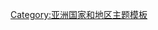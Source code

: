 {{Country topics
|template_name =马来西亚主题
|country=马来西亚
|state={{{state|autocollapse}}}
|image=[[File:Coat_of_arms_of_Malaysia.svg|100x100像素|马来西亚国徽]]
|adjective=Malaysian
|custom1 = 国家象征
|list1 =
* [[国家原则]]
* [[馬來西亞國徽|国徽]]
* [[我的祖國 (馬來西亞)|国歌]]
* [[马来西亚旗帜列表|旗帜]]
** [[马来西亚国旗|国旗]]
* [[馬來西亞國花|国花 {{small|(朱槿)}}]]
* [[马来亚虎]]

<!----------------------- History ------------------------>|history={{Navbox subgroups
|group1 = 史前时期
 |list1 = 
* [[马来西亚史前时期|史前时期]]

|group2 = 早期王国
 |list2 = 
* 国境内
** [[赤土]]
** [[刚迦王国]]
** [[狼牙脩]] 
** [[盘盘]] 
** [[古吉打]] 
** {{le|古彭亨|Old Pahang Kingdom|古彭亨}} 
* 国境外
** [[新加坡王国|淡马锡]]
** [[末罗瑜]]
** [[三佛齐]] 
** [[满者伯夷]] 

|group3 =伊斯兰君主国
 |list3 = 
* [[吉打苏丹国]]
* [[文莱帝国]]
* [[马六甲苏丹国]]
* [[彭亨|彭亨苏丹国]]
* [[柔佛苏丹国]]
* [[霹靂州|霹雳苏丹国]]
* [[吉兰丹|吉兰丹苏丹国]]
* [[登嘉樓|登嘉楼苏丹国]]
* [[雪蘭莪|雪兰莪苏丹国]]
* [[森美兰|森美兰严端国]]
* [[玻璃市|玻璃市拉惹国]]
* [[蘇祿蘇丹國]]
* [[亚齐苏丹国]]
* [[北大年苏丹国]]

|group4 = 殖民时期
 |list4 = 
* [[葡属马六甲]]
* [[荷属马六甲]]
* [[英屬馬來亞]]
** [[海峡殖民地]]
** [[馬來聯邦]]
** [[馬來屬邦]]
* [[英屬婆羅洲]]
** [[砂拉越王国]]
** [[纳闽直辖殖民地]]
** [[北婆羅洲]]
* 日据时期
** [[馬來亞日佔時期|日占马来亚]] / [[英屬婆羅洲日佔時期|日占婆罗洲]]
* 英国军事管制区
** {{tsl|ms|Pentadbiran Tentera British (Tanah Melayu)|英国军事管制区 (马来亚)|马来亚}}
** [[英國軍事管制區 (婆羅洲)|婆罗洲]]
* [[英屬馬來亞]]
** [[马来亚联邦]]
** [[马来亚联合邦]]
*[[新加坡殖民地]]
* {{tsl|en|Crown Colony of Sarawak|砂拉越直辖殖民地}} 
** [[砂拉越反让渡运动]]
* [[北婆羅洲直轄殖民地]]

|group5 = 独立自治
|list5 = 
* [[马来西亚独立日|马来亚独立]]
* 自治
** {{tsl|ms|Pemerintahan sendiri Singapura|新加坡自治|新加坡自治}}
** [[砂拉越自治日|砂拉越自治]]
** [[北婆羅洲自治日|沙巴自治]]
* [[马来西亚成立日|马来西亚成立]]
** {{tsl|ms|Suruhanjaya Cobbold|科博德委员会}}
** [[1962年新加坡公投]]
** [[新加坡州]]
}}

<!---------------------- Geography ----------------------->|geography={{Navbox subgroups
|group1 =[[马来西亚行政区划|行政区划]]
|list1 = 
* 区域
**[[马来西亚半岛地区]]
**[[東馬|沙巴－砂拉越]]
* [[马来西亚州属和联邦直辖区|一级行政区]]
**[[马来西亚州属和联邦直辖区|州属]]
**[[马来西亚联邦直辖区|联邦直辖区]]
* [[马来西亚省份|省份]]
* [[马来西亚县份|县份]]
* [[:Category:马来西亚市镇|市镇]]
** [[马来西亚城市列表|城市]]
** [[按华人人口百分比排列的马来西亚城市列表|华人]]

|group2 ={{tsl|ms|Alam Sekitar Malaysia|马来西亚环境|地形地貌}} 
 |list2 = 
* [[马来西亚岛屿列表|岛屿]]
* [[马来西亚湖泊列表|湖泊]]
* [[马来西亚山峰列表|山峰]]
** [[马来西亚火山列表|火山]]
* [[马来西亚国家公园列表|国家公园]]
* [[馬來西亞河流列表|河流]]

|group3 =自然资源
 |list3 = 
* [[:Category:馬來西亞動物群|动物]]
* [[:Category:馬來西亞植物群|植物]]
* [[马来西亚供水|供水]]
}}

<!---------------------- Politics ---------------------->|politics={{Navbox subgroups
|group1 =基础
 |list1 = 
* [[议会制君主立宪制|政体]]
* [[马来西亚联邦宪法|联邦宪法]]
* [[马来西亚统治者会议|统治者会议]]
** [[马来西亚统治者列表|名单]]
** [[马来统治者]]
** [[州元首]]
* [[马来西亚最高元首|最高元首]]
* [[马来西亚政府|政府]]
* [[地方政府 (马来西亚)|地方政府]]

| group2 = [[立法]]
 | list2 = 
* [[马来西亚国会|国会]]
** [[马来西亚上议院|上议院]] <small>- [[马来西亚国会上议院主席|主席]]</small>
** [[马来西亚下议院|下议院]] <small>- [[马来西亚国会下议院议长|议长]]</small>
* [[马来西亚州议会|州议会]]

| group3 = [[司法]]
 |list3 = 
* [[马来西亚法律制度|法律]]
** [[马来西亚法令列表|法令列表]]
* 民事法庭
** [[马来西亚联邦法院|联邦法院]] <small>-[[马来西亚首席大法官|首席大法官]]</small>
** [[马来西亚上诉庭]]
** {{tsl|en|High Courts (Malaysia)|马来西亚高等法庭}}
** {{tsl|en|Judiciary_of_Malaysia#Sessions_Courts|马来西亚地方法庭}}
** [[马来西亚推事法庭]]
* 宗教法庭
** [[马来西亚回教法庭|回教法庭]]
* {{tsl|en|Judiciary_of_Malaysia#Other_courts|马来西亚特别法庭}}

| group4 = [[行政]]
 |list4 =
* [[馬來西亞內閣|内阁]]
** [[马来西亚首相|首相]]
* [[馬來西亞影子內閣|影子內閣]]
* [[馬來西亞州政府|州政府]]
** [[现任马来西亚州务大臣和首席部长列表|州领袖]]

|group5 =政要政党
 |list5 = 
* [[馬來西亞政黨列表|政党]]
* [[马来西亚选举|选举]]
** [[马来西亚选区列表|选区]]

|group6 =军事外交
 |list6 = 
* [[马来西亚武装部队|武装部队]]
** [[马来西亚陆军|陆军]]
** [[马来西亚皇家海军|海军]]
** [[马来西亚皇家空军|空军]]
* [[马来西亚外交|外交]]

|group7 =主权争议
 |list7 =
* [[印马对抗|马印对抗]]
* {{tsl|ms|Tuntutan Sabah|沙巴州争端}}
** [[林梦县|文莱索要林梦县]]
** {{tsl|ms|Serangan hendap Lahad Datu 1985|1985年拿笃冲突}}
** [[2013年拿篤衝突]]
* {{tsl|id|Sengketa Sipadan dan Ligitan|利吉丹岛和西巴丹岛争端}}
* {{tsl|ms|Tuntutan bertindih mengenai Pulau Batu Puteh|白礁岛争议}}
* [[南海爭議]]
** [[南沙群岛主权争议|南沙群岛]]
}}

<!----------------------- Economy ------------------------>|economy={{Navbox subgroups
|group1 =主要政策
 |list1 = 
* [[馬來西亞令吉|货币<small>(令吉)</small>]]
* [[第一大马远景策划纲要|OPP1<small>(1971－1990年)</small>]] <small>-[[新经济政策 (马来西亚)|新经济政策]]</small>
* [[第二大马远景策划纲要|OPP2<small>(1991－2000年)</small>]] <small>-{{tsl|ms|Dasar Pembangunan Nasional|国家发展蓝图 (马来西亚)|国家发展蓝图}}、[[2020年宏愿]]</small>
* [[第三大马远景策划纲要|OPP3<small>(2001-2010年)</small>]] <small>-{{tsl|en|National Development Policy|国家宏愿政策}}</small>
* {{tsl|en|New Economic Model|新经济模式}}<small>(2011-2020年)</small> <small>-{{tsl|ms|Transformasi Nasional 2050|2050年国家转型计划}}、{{tsl|en|Economic Transformation Programme|经济转型计划}}、{{tsl|en|Government Transformation Programme (Malaysia)|政府转型计划}}</small>

|group2 =其他政策
 |list2 = 
* {{tsl|en|Energy policy of Malaysia|马来西亚能源政策|能源}}
* {{tsl|ms|Bajet persekutuan Malaysia|马来西亚联邦预算|预算}}
* [[我的第二故鄉——馬來西亞|定居计划]]

|group3 =概况
 |list3 = 
* [[马来西亚经济]]
* [[马来西亚各州国内生产总值列表|各州GDP]]
* {{tsl|ms|Jurang pendapatan di Malaysia|马来西亚收入差距|收入差距}}
* {{tsl|ms|Kemiskinan di Malaysia|马来西亚贫穷问题|贫穷问题}}

|group4 =机构
 |list4 = 
* [[马来西亚银行列表|银行]]
** [[马来西亚国家银行|国家银行]]
* [[马来西亚股票交易所|交易所]]
* [[马来西亚商场列表|商场]]
* [[马来西亚连锁超市列表|连锁超市]]

|group5 =产业
 |list5 = 
* {{tsl|ms|Pertanian di Malaysia|马来西亚农业|农业}}

|group6 =经济特区
 |list6 = 
* [[马来西亚依斯干达经济特区|马来西亚依斯干达]]
* [[北马经济特区]]
* [[东海岸经济特区]]
* {{tsl|en|Sarawak Corridor of Renewable Energy|砂拉越再生能源走廊}}
* {{tsl|en|Sabah Development Corridor|沙巴发展走廊}}

|group7 =交通
 |list7 =
* [[马来西亚铁路运输|铁路]]
** [[:Category:马来西亚铁路线|城市轨道交通]]
* [[:Category:马来西亚道路|公路]]
** [[马来西亚高速公路|高速公路]]
** [[:Category:馬來西亞巴士|巴士]]
* [[:Category:马来西亚水路运输|水路]]
** [[:Category:马来西亚港口|港口]]
* [[马来西亚机场列表|航空]]
** [[马来西亚航空公司列表|航空公司]] 
** [[马来西亚机场列表|机场]]
}}

<!----------------------- Society ------------------------>|society={{Navbox subgroups
|group1 =[[:模板:马来西亚人口|族群]]
 |list1 = 
* [[马来西亚人口|人口]]
** [[马来西亚人]]
* [[马来西亚马来人|马来人]]
** [[文莱马来人]]
* [[馬來西亞華人|华人]]
** [[峇峇娘惹|峇峇娘惹 {{small|(土生华人)}}]]
* [[马来西亚印度人|印度人]]
* 少数民族
** [[巴瑤族]]
** [[比达友人]]
** [[伊班族|伊班人]]
** {{tsl|en|Melanau people|马兰诺人}}
** [[卡达山－杜顺人]]
** [[卡達央族]]
** [[伦巴旺族]]
** [[本南族]]

|group2 =[[马来西亚文化|文化]]
 |list2 = 
* [[马来西亚语言|语言]]
** [[马来西亚华语]]
** [[马来西亚英语]]
* [[馬來西亞宗教|宗教]]
** {{tsl|ms|Kebebasan beragama di Malaysia|马来西亚宗教自由}}
* [[馬來西亞公共假期|节假日]]
* [[馬來西亞飲食|饮食]]
* [[馬來西亞人名|人名]]
* [[:Category:马来西亚建筑|建筑]]
* [[馬來西亞電影|电影]]
* [[马来西亚动画|动画]]
* {{tsl|ms|Sastera Melayu|马来西亚文学|文学}}
* {{tsl|ms|Muzik Malaysia|马来西亚音乐|音乐}}
* {{tsl|ms|Cerita dongeng masyarakat Melayu|马来民间故事}}
* [[马来人至上]]

|group3 =[[马来西亚教育|教育]]
 |list3 = 
* [[马来西亚大学列表|大学]]
* [[马来西亚中学|中学]]
**[[马来西亚国民型华文中学|华文中学]]
**[[独立中学]]

|group4 =媒体
|list4 = 
* [[马来西亚国家新闻社|国家新闻社]]
* {{tsl|ms|Media Malaysia|马来西亚传媒|传媒}}
* [[馬來西亞報刊列表|报刊]]
* [[马来西亚电视频道列表|电视]]
* [[馬來西亞電台列表|电台]]

|group5 =其他
|list5 = 
* {{tsl|ms|Sukan di Malaysia|马来西亚体育|体育}}
* [[马来西亚医疗健保|医疗健保]]
** [[马来西亚医院列表|医院]]
* {{tsl|ms|Sains dan teknologi di Malaysia|马来西亚科技|科技}}
* {{tsl|ms|Telekomunikasi di Malaysia|马来西亚通讯|通讯}}
** {{tsl|en|Telephone numbers in Malaysia|马来西亚电话区号|电话区号}}
** [[马来西亚邮政编码|邮编]]
* {{tsl|id|Pariwisata di Malaysia|马来西亚旅游|旅游}}
** [[馬來西亞世界遺產列表|世界遗产]]
* {{tsl|ms|Hak asasi manusia di Malaysia|马来西亚人权|人权}}
** [[马来西亚LGBT权益|LGBT]]
}}

|custom2=历史事件|list2={{Navbox subgroups
|group1 =条约
 |list1 = 
* [[1824年英荷条约|英荷条约]]
* [[伯尼条约]]
* [[邦咯条约]]
* [[马来西亚协定]]
**[[政府际委员会报告]]
**[[1963年马来西亚法令|马来西亚法令]]
** [[十八点协议]]
** [[二十点协议]]
* [[马来西亚宣言]]
* [[东南亚国家联盟|东盟]]
**[[东盟宣言]]

|group2 =人民集会
 |list2 = 
* 净选盟大集会
** [[2007年净选盟大集会|净选盟大集会]]
** [[2011年净选盟2.0人民集会|净选盟2.0集会]]
** [[2012年净选盟3.0集会|净选盟3.0集会]]
** [[净选盟4.0集会]]
** [[2016年淨選盟5.0集會|淨選盟5.0集會]]         
* {{tsl|ms|Himpunan Anti ISA|反内安法令集会}}
* {{tsl|ms|Himpunan Kebangkitan Rakyat 2013|2013年人民起义大集会|人民起义大集会}}
* [[抗议涨价大集会]]
* [[人民之声，圣洁之声|黑色505集会]]
* {{tsl|en|2015 Malay Dignity rally|马来西亚红衫军种族集会}}
* [[反ICERD大集会]]

|group3 =灾难
 |list3 = 
* {{tsl|ms|Jenayah di Malaysia|马来西亚罪案|罪案}}
* 社会类
** [[沙巴摩洛袭击]]
** [[文莱暴乱]]
** {{tsl|ms|Jerebu Asia Tenggara|东南亚烟霾}}
** {{tsl|ms|Peristiwa Memali 1985|默玛里惨案}}
** {{tsl|ms|Al-Ma'unah|奥玛乌纳|奥玛乌纳袭军事件}}
** [[阿尔丹杜雅·沙丽布谋杀案]]
** [[茅草行动]]
* 政治类
** [[馬來亞緊急狀態]]
** [[峇冬加里屠杀惨案]]
** {{tsl|ms|Peristiwa Bukit Kepong|武吉哈逢武装冲突}}
** [[華玲和談]]
** {{tsl|id|Pemberontakan Komunis Sarawak|砂共叛乱}}
** [[1964年新加坡种族骚乱]]
** [[马来亚共产党叛乱 (1968年－1989年)|马共叛乱]]
** [[五一三事件]]
** [[1988年司法危机]]
**[[1993年马来西亚宪法修正案]]
**[[2020年－2022年馬來西亞政治危機]]
* 空难
** [[马来西亚航空370号班机空难|马航MH370空难]]
** [[马来西亚航空17号班机空难|马航MH17空难]]
** [[印尼亚洲航空8501号班机空难|亚航QZ8501空难]]
}}

}}<noinclude>

{{collapsible option}}

[[Category:馬來西亞模板| ]]
[[Category:亚洲国家和地区主题模板]]
</noinclude>